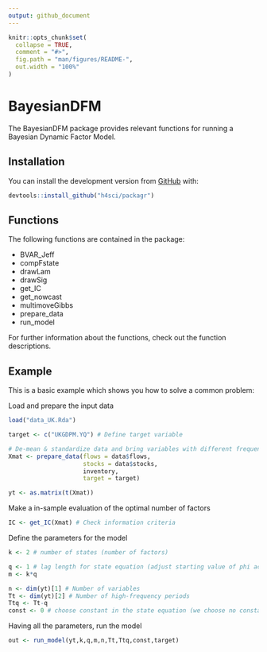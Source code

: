 ```yaml
---
output: github_document
---
```


<!-- README.md is generated from README.Rmd. Please edit that file -->

```r
knitr::opts_chunk$set(
  collapse = TRUE,
  comment = "#>",
  fig.path = "man/figures/README-",
  out.width = "100%"
)
```

# BayesianDFM

<!-- badges: start -->
<!-- badges: end -->

The BayesianDFM package provides relevant functions for running a Bayesian Dynamic Factor Model.

## Installation

You can install the development version from [GitHub](https://github.com/) with:

```r

devtools::install_github("h4sci/packagr")
```


## Functions

The following functions are contained in the package:

* BVAR_Jeff
* compFstate
* drawLam
* drawSig
* get_IC
* get_nowcast
* multimoveGibbs
* prepare_data
* run_model

For further information about the functions, check out the function descriptions.



## Example

This is a basic example which shows you how to solve a common problem:

Load and prepare the input data
```r

load("data_UK.Rda")

target <- c("UKGDPM.YQ") # Define target variable

# De-mean & standardize data and bring variables with different frequency in one matrix
Xmat <- prepare_data(flows = data$flows,
                     stocks = data$stocks,
                     inventory,
                     target = target)

yt <- as.matrix(t(Xmat))

```

Make a in-sample evaluation of the optimal number of factors

```r
IC <- get_IC(Xmat) # Check information criteria

```

Define the parameters for the model

```r
k <- 2 # number of states (number of factors)

q <- 1 # lag length for state equation (adjust starting value of phi accordingly)
m <- k*q

n <- dim(yt)[1] # Number of variables
Tt <- dim(yt)[2] # Number of high-frequency periods
Ttq <- Tt-q
const <- 0 # choose constant in the state equation (we choose no constant)

```

Having all the parameters, run the model

```r
out <- run_model(yt,k,q,m,n,Tt,Ttq,const,target)

```

